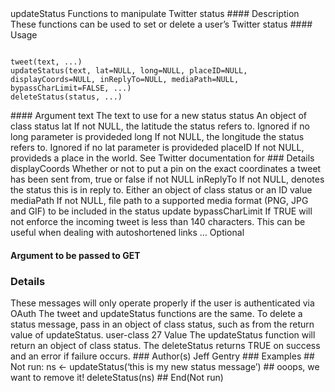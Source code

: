 
updateStatus Functions to manipulate Twitter status
#### Description
These functions can be used to set or delete a user's Twitter status
#### Usage <pre><code>
tweet(text, ...)
updateStatus(text, lat=NULL, long=NULL, placeID=NULL,
displayCoords=NULL, inReplyTo=NULL, mediaPath=NULL,
bypassCharLimit=FALSE, ...)
deleteStatus(status, ...)
</code></pre> #### Argument
text The text to use for a new status
status An object of class status
lat If not NULL, the latitude the status refers to. Ignored if no long parameter is
provideded
long If not NULL, the longitude the status refers to. Ignored if no lat parameter is
provideded
placeID If not NULL, provideds a place in the world. See Twitter documentation for
### Details
displayCoords Whether or not to put a pin on the exact coordinates a tweet has been sent from,
true or false if not NULL
inReplyTo If not NULL, denotes the status this is in reply to. Either an object of class status
or an ID value
mediaPath If not NULL, file path to a supported media format (PNG, JPG and GIF) to be
included in the status update
bypassCharLimit
If TRUE will not enforce the incoming tweet is less than 140 characters. This can
be useful when dealing with autoshortened links
... Optional </code></pre> #### Argument to be passed to GET
### Details
These messages will only operate properly if the user is authenticated via OAuth
The tweet and updateStatus functions are the same.
To delete a status message, pass in an object of class status, such as from the return value of
updateStatus.
user-class 27
Value
The updateStatus function will return an object of class status.
The deleteStatus returns TRUE on success and an error if failure occurs.
### Author(s)
Jeff Gentry
### Examples
## Not run:
ns <- updateStatus('this is my new status message')
## ooops, we want to remove it!
deleteStatus(ns)
## End(Not run)
